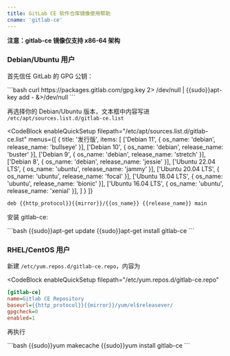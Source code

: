 ```yaml
---
title: GitLab CE 软件仓库镜像使用帮助
cname: 'gitlab-ce'
---
```


**注意：gitlab-ce 镜像仅支持 x86-64 架构**

### Debian/Ubuntu 用户

首先信任 GitLab 的 GPG 公钥：

<CodeBlock>
```bash
curl https://packages.gitlab.com/gpg.key 2> /dev/null | {{sudo}}apt-key add - &>/dev/null
```
</CodeBlock>

再选择你的 Debian/Ubuntu 版本，文本框中内容写进 `/etc/apt/sources.list.d/gitlab-ce.list`

<CodeBlock
  enableQuickSetup
  filepath="/etc/apt/sources.list.d/gitlab-ce.list"
  menus={[
    {
      title: '发行版',
      items: [
        ['Debian 11', { os_name: 'debian', release_name: 'bullseye' }],
        ['Debian 10', { os_name: 'debian', release_name: 'buster' }],
        ['Debian 9', { os_name: 'debian', release_name: 'stretch' }],
        ['Debian 8', { os_name: 'debian', release_name: 'jessie' }],
        ['Ubuntu 22.04 LTS', { os_name: 'ubuntu', release_name: 'jammy' }],
        ['Ubuntu 20.04 LTS', { os_name: 'ubuntu', release_name: 'focal' }],
        ['Ubuntu 18.04 LTS', { os_name: 'ubuntu', release_name: 'bionic' }],
        ['Ubuntu 16.04 LTS', { os_name: 'ubuntu', release_name: 'xenial' }],
      ]
    }
  ]}
>

```properties
deb {{http_protocol}}{{mirror}}/{{os_name}} {{release_name}} main
```

</CodeBlock>

安装 gitlab-ce:

<CodeBlock>
```bash
{{sudo}}apt-get update
{{sudo}}apt-get install gitlab-ce
```
</CodeBlock>

### RHEL/CentOS 用户


新建 `/etc/yum.repos.d/gitlab-ce.repo`，内容为

<CodeBlock
  enableQuickSetup
  filepath="/etc/yum.repos.d/gitlab-ce.repo"
>

```ini
[gitlab-ce]
name=Gitlab CE Repository
baseurl={{http_protocol}}{{mirror}}/yum/el$releasever/
gpgcheck=0
enabled=1
```

</CodeBlock>

再执行

<CodeBlock>
```bash
{{sudo}}yum makecache
{{sudo}}yum install gitlab-ce
```
</CodeBlock>
